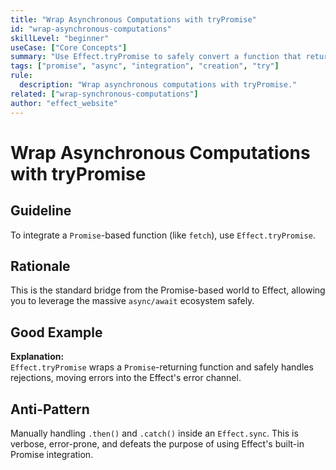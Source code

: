 ```yaml
---
title: "Wrap Asynchronous Computations with tryPromise"
id: "wrap-asynchronous-computations"
skillLevel: "beginner"
useCase: ["Core Concepts"]
summary: "Use Effect.tryPromise to safely convert a function that returns a Promise into an Effect, capturing rejections in the error channel."
tags: ["promise", "async", "integration", "creation", "try"]
rule:
  description: "Wrap asynchronous computations with tryPromise."
related: ["wrap-synchronous-computations"]
author: "effect_website"
---
```


# Wrap Asynchronous Computations with tryPromise

## Guideline

To integrate a `Promise`-based function (like `fetch`), use `Effect.tryPromise`.

## Rationale

This is the standard bridge from the Promise-based world to Effect, allowing
you to leverage the massive `async/await` ecosystem safely.

## Good Example

<Example path="./src/wrap-asynchronous-computations.ts" />

**Explanation:**  
`Effect.tryPromise` wraps a `Promise`-returning function and safely handles
rejections, moving errors into the Effect's error channel.

## Anti-Pattern

Manually handling `.then()` and `.catch()` inside an `Effect.sync`. This is
verbose, error-prone, and defeats the purpose of using Effect's built-in
Promise integration.

